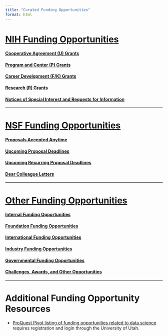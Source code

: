 ```yaml
---
title: "Curated Funding Opportunities"
format: html
---
```


# [NIH Funding Opportunities](https://utah-data-science-hub.github.io/funding_nih.html)
#### [Cooperative Agreement (U) Grants](https://utah-data-science-hub.github.io/funding_nih.html#cooperative-agreement-u-grants)
#### [Program and Center (P) Grants](https://utah-data-science-hub.github.io/funding_nih.html#program-and-center-p-grants)
#### [Career Development (F/K) Grants](https://utah-data-science-hub.github.io/funding_nih.html#career-development-and-training-fk-and-t-grants)
#### [Research (R) Grants](https://utah-data-science-hub.github.io/funding_nih.html#research-grants---r01-activities)
#### [Notices of Special Interest and Requests for Information](https://utah-data-science-hub.github.io/funding_nih.html#notices-of-special-interest)

***
# [NSF Funding Opportunities](https://utah-data-science-hub.github.io/funding_nsf.html)
#### [Proposals Accepted Anytime](https://utah-data-science-hub.github.io/funding_nsf.html#proposals-accepted-anytime)
#### [Upcoming Proposal Deadlines](https://utah-data-science-hub.github.io/funding_nsf.html#upcoming-proposal-deadlines)
#### [Upcoming Recurring Proposal Deadlines](https://utah-data-science-hub.github.io/funding_nsf.html#upcoming-recurring-proposal-deadlines)
#### [Dear Colleague Letters](https://utah-data-science-hub.github.io/funding_nsf.html#dear-colleague-letters)

***
# [Other Funding Opportunities](https://utah-data-science-hub.github.io/funding_other.html)
#### [Internal Funding Opportunities](https://utah-data-science-hub.github.io/funding_other.html#internal-funding-opportunities)
#### [Foundation Funding Opportunities](https://utah-data-science-hub.github.io/funding_other.html#foundation-funding-opportunities)
#### [International Funding Opportunities](https://utah-data-science-hub.github.io/funding_other.html#international-funding-opportunities)
#### [Industry Funding Opportunities](https://utah-data-science-hub.github.io/funding_other.html#industry-funding-opportunities)
#### [Governmental Funding Opportunities](https://utah-data-science-hub.github.io/funding_other.html#governmental-funding-opportunities)
#### [Challenges, Awards, and Other Opportunities](https://utah-data-science-hub.github.io/funding_other.html#challenges-awards-and-other-opportunities)
***
# Additional Funding Opportunity Resources
-   [ProQuest Pivot listing of funding opportunities related to data science](https://pivot.proquest.com//funding/results?s_id=2660468){target="_blank"} requires registration and login through the University of Utah.
